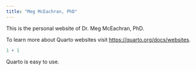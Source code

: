 ```yaml
---
title: "Meg McEachran, PhD"
---
```


This is the personal website of Dr. Meg McEachran, PhD.

To learn more about Quarto websites visit <https://quarto.org/docs/websites>.

```r
1 + 1
```

Quarto is easy to use.
